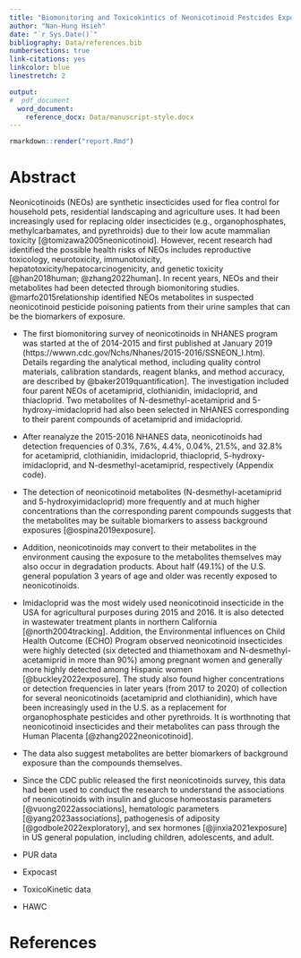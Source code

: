 ```yaml
---
title: "Biomonitoring and Toxicokintics of Neonicotinoid Pestcides Exposure"
author: "Nan-Hung Hsieh"
date: "`r Sys.Date()`"
bibliography: Data/references.bib
numbersections: true
link-citations: yes
linkcolor: blue
linestretch: 2

output:
#  pdf_document
  word_document:
    reference_docx: Data/manuscript-style.docx
---
```


```r
rmarkdown::render("report.Rmd")
```

Abstract {#abstract .unnumbered}
================================

Neonicotinoids (NEOs) are synthetic insecticides used for flea control for household pets, residential landscaping and agriculture uses. It had been increasingly used for replacing older insecticides (e.g., organophosphates, methylcarbamates, and pyrethroids) due to their low acute mammalian toxicity [@tomizawa2005neonicotinoid]. However, recent research had identified the possible health risks of NEOs includes reproductive toxicology, neurotoxicity, immunotoxicity, hepatotoxicity/hepatocarcinogenicity, and genetic toxicity [@han2018human; @zhang2022human]. In recent years, NEOs and their metabolites had been detected through biomonitoring studies. @marfo2015relationship identified NEOs metabolites in suspected neonicotinoid pesticide poisoning patients from their urine samples that can be the biomarkers of exposure.

- The first biomonitoring survey of neonicotinoids in NHANES program was started at the of 2014-2015 and first published at January 2019 (https://wwwn.cdc.gov/Nchs/Nhanes/2015-2016/SSNEON_I.htm). Details regarding the analytical method, including quality control materials, calibration standards, reagent blanks, and method accuracy, are described by @baker2019quantification]. The investigation included four parent NEOs of acetamiprid, clothianidin, imidacloprid, and thiacloprid. Two metabolites of N-desmethyl-acetamiprid and 5-hydroxy-imidacloprid had also been selected in NHANES corresponding to their parent compounds of acetamiprid and imidacloprid. 

- After reanalyze the 2015-2016 NHANES data, neonicotinoids had detection frequencies of 0.3%, 7.6%, 4.4%, 0.04%, 21.5%, and 32.8% for acetamiprid, clothianidin, imidacloprid, thiacloprid, 5-hydroxy-imidacloprid, and N-desmethyl-acetamiprid, respectively (Appendix code).
- The detection of neonicotinoid metabolites (N-desmethyl-acetamiprid and 5-hydroxyimidacloprid) more frequently and at much higher concentrations than the corresponding parent compounds suggests that the metabolites may be suitable biomarkers to assess background exposures [@ospina2019exposure]. 
- Addition, neonicotinoids may convert to their metabolites in the environment causing the exposure to the metabolites themselves may also occur in degradation products. About half (49.1%) of the U.S. general population 3 years of age and older was recently exposed to neonicotinoids.
- Imidacloprid was the most widely used neonicotinoid insecticide in the USA for agricultural purposes during 2015 and 2016. It is also detected in wastewater treatment plants in northern California [@north2004tracking].  Addition, the Environmental influences on Child Health Outcome (ECHO) Program observed neonicotinoid insecticides were highly detected (six detected and thiamethoxam and N-desmethyl-acetamiprid in more than 90%) among pregnant women and generally more highly detected among Hispanic women [@buckley2022exposure]. The study also found higher concentrations or detection frequencies in later years (from 2017 to 2020) of collection for several neonicotinoids (acetamiprid and clothianidin), which have been increasingly used in the U.S. as a replacement for organophosphate pesticides and other pyrethroids. It is worthnoting that neonicotinoid insecticides and their metabolites can pass through the Human Placenta [@zhang2022neonicotinoid].
- The data also suggest metabolites are better biomarkers of background exposure than the compounds themselves.
- Since the CDC public released the first neonicotinoids survey, this data had been used to conduct the research to understand the associations of neonicotinoids with insulin and glucose homeostasis parameters [@vuong2022associations], hematologic parameters [@yang2023associations], pathogenesis of adiposity [@godbole2022exploratory], and sex hormones [@jinxia2021exposure] in US general population, including children, adolescents, and adult.
- PUR data
- Expocast
- ToxicoKinetic data
- HAWC

References {#references .unnumbered}
====================================
